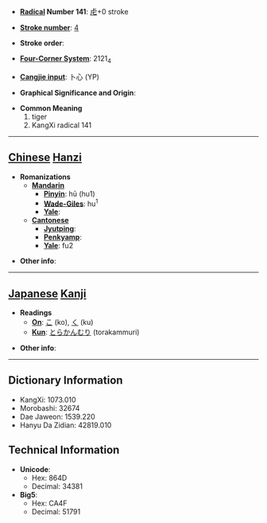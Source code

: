 * '''[[Wiktionary:Chinese radical index| Radical]] Number 141''': [[Wiktionary:Chinese radical index 虍|虍]]+0 stroke

* '''[[Wiktionary:Chinese total strokes index|Stroke number]]''': [[Wiktionary:Chinese total strokes index 4|4]]

* '''Stroke order''': 

* '''[[Wiktionary:Chinese four corner index|Four-Corner System]]''': 2121<sub>4</sub>

* '''[[Wiktionary:Chinese Cangjie index|Cangjie input]]''': 卜心 (YP)

* '''Graphical Significance and Origin''': 

* '''Common Meaning'''
*#tiger
*# KangXi radical 141


----

== [[Chinese]] [[Hanzi]] ==

* '''Romanizations'''
** '''[[Mandarin]]'''
*** '''[[Pinyin]]''': hū (hu1)
*** '''[[Wade-Giles]]''': hu<sup>1</sup>
*** '''[[Yale]]''': 
** '''[[Cantonese]]'''
*** '''[[Jyutping]]''':
*** '''[[Penkyamp]]''': 
*** '''[[Yale]]''': fu2

* '''Other info''': 

----

== [[Japanese]] [[Kanji]] ==

* '''Readings'''
** '''[[On]]''': [[こ]] (ko), [[く]] (ku)
** '''[[Kun]]''': [[とらかんむり]] (torakammuri)

* '''Other info''':  

----

== Dictionary Information ==

* KangXi: 1073.010
* Morobashi: 32674
* Dae Jaweon: 1539.220
* Hanyu Da Zidian: 42819.010

== Technical Information ==

* '''Unicode''':
** Hex: 864D
** Decimal: 34381
* '''Big5''':
** Hex: CA4F
** Decimal: 51791